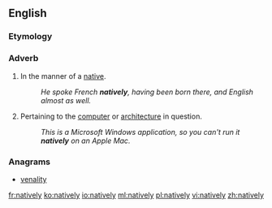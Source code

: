 ==English==

===Etymology===
{{suffix|native|ly}}

===Adverb===
{{en-adv|-}}

# In the manner of a [[native]].
#: ''He spoke French '''natively''', having been born there, and English almost as well.''
# {{context|computing|of software|lang=en}} Pertaining to the [[computer]] or [[architecture]] in question.
#: ''This is a Microsoft Windows application, so you can't run it '''natively''' on an Apple Mac.''

===Anagrams===
* [[venality#English|venality]]

[[fr:natively]]
[[ko:natively]]
[[io:natively]]
[[ml:natively]]
[[pl:natively]]
[[vi:natively]]
[[zh:natively]]